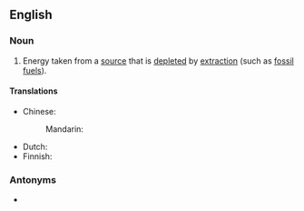 ==English==

===Noun===
{{en-noun|~}}

# Energy taken from a [[source]] that is [[deplete]]d by [[extraction]] (such as [[fossil fuel#Noun|fossil fuels]]).

====Translations====
{{trans-top|energy taken from a source that is depleted by extraction}}
* Chinese:
*: Mandarin: {{t-needed|cmn}}
{{trans-mid}}
* Dutch: {{t-needed|nl}}
* Finnish: {{t|fi|[[luonnonvara]]sta [[saatava]] [[energia]]}}
{{trans-bottom}}

===Antonyms===
* {{l|en|renewable energy}}

{{c|en|Energy}}